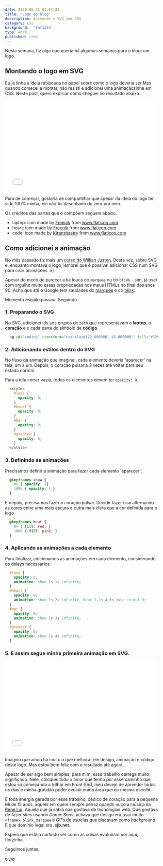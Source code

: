 ```yaml
---
date: 2020-06-21 01:04:23
title: 'Logo do blog'
description: Animando o SVG com CSS
category: css
background:  '#af125a'
type: work
published: true
---
```


Nesta semana, fiz algo que queria há algumas semanas para o blog: um logo. 

## Montando o logo em SVG

Eu já tinha a ideia rabiscada no papel sobre como o logo deveria ser.Mas quando comecei a montar, não resisti e adicionei uma animaçãozinha em CSS. Neste post, quero explicar como cheguei no resultado abaixo. 

<iframe width="100%" height="300" src="//jsfiddle.net/mileine/bs05jn4L/45/embedded/result/" allowfullscreen="allowfullscreen" allowpaymentrequest frameborder="0"></iframe>

Para de começar, gostaria de compartilhar que apesar da ideia do logo ter sido 100% minha, ele não foi desenhado do zero por mim. 

Os créditos das partes que o compõem seguem abaixo. 

- laptop: icon made by <a href="https://www.flaticon.com/authors/freepik" title="Freepik">Freepik</a> from <a href="https://www.flaticon.com/" title="Flaticon">www.flaticon.com</a>
- heart: icon made by <a href="https://www.flaticon.com/authors/freepik" title="Freepik">Freepik</a> from <a href="https://www.flaticon.com/" title="Flaticon"> www.flaticon.com</a>
- code: icon made by <a href="https://www.flaticon.com/free-icon/coding_711284?term=code&page=3&position=35" title="Kiranshastry">Kiranshastry</a> from <a href="https://www.flaticon.com/" title="Flaticon"> www.flaticon.com</a>

## Como adicionei a animação

No mês passado fiz mais um [curso do Willian Justen](https://www.udemy.com/share/101tmcB0oSeVtQ/). Desta vez, sobre SVG e, enquanto montava o logo, lembrei que é possível adicionar CSS num SVG para criar animações. =)

Apesar do medo de parecer a tia louca do ``marquee`` ou do ``blink`` - sim, já usei com orgulho muito essas propriedades nos meus HTMLs no final dos anos 90. Acho que até o Google tem saudades do [marquee](https://www.google.com/search?rlz=1C5CHFA_enBR726BR726&sxsrf=ALeKk013rQPSVYSoGkwMbas0Xs1RsA0qdA%3A1592708575083&ei=383uXrXUBIW-5OUP3KWvyA8&q=marquee+html&oq=marquee+html&gs_lcp=CgZwc3ktYWIQAzICCAAyBggAEAcQHjIGCAAQBxAeMgIIADIGCAAQBxAeMgYIABAHEB4yBggAEAcQHjIGCAAQBxAeMgYIABAHEB4yBggAEAcQHjoECAAQRzoICAAQBxAeEBNQ1rQFWPu7BWDVvwVoAHABeACAAYMBiAGtBpIBAzAuN5gBAKABAaoBB2d3cy13aXo&sclient=psy-ab&ved=0ahUKEwj1v-Tm9ZHqAhUFH7kGHdzSC_kQ4dUDCAw&uact=5) e do [blink](https://www.google.com/search?rlz=1C5CHFA_enBR726BR726&sxsrf=ALeKk03oL6gLuWgnAe7jH8TvnWwQlMX9kA%3A1592708569933&ei=2c3uXofEOOPZ5OUPoLez4AY&q=blink+html&oq=blink+html&gs_lcp=CgZwc3ktYWIQAzIECCMQJzIGCAAQBxAeMgYIABAHEB4yBggAEAcQHjIGCAAQBxAeMgIIADICCAAyAggAMgYIABAHEB4yBggAEAcQHjoECAAQRzoFCAAQsQNQlhhYxh9gxSJoAHABeACAAZIBiAGQApIBAzAuMpgBAKABAaoBB2d3cy13aXo&sclient=psy-ab&ved=0ahUKEwjHlKrk9ZHqAhXjLLkGHaDbDGwQ4dUDCAw&uact=5).

Momento esquilo passou. Seguindo.

### 1. Preparando o SVG

No SVG, adicionei ids aos grupos de ``path`` que representavam o **laptop**, o **coração** e o cada parte do símbolo de **código**. 

```html
  <g id="coding" transform="translate(22.000000, 45.000000)" fill="#129FA1" fill-rule="nonzero">
```

### 2. Adicionando estilos dentro do SVG

No fluxo da animação que imaginei, cada elemento deveria 'aparecer' na tela, um a um. Depois, o coração pulsaria 3 vezes até voltar para seu estado normal.

Para a tela iniciar vazia, todos os elementos devem ter ``opacity: 0``.

```css
  <style>
    #less {
      opacity: 0;
    }
    #heart {
      opacity: 0;
    }
    #bar {
      opacity: 0;
    }
    #greater {
      opacity: 0;
    }
  </style>
```

### 3. Definindo as animações 

Precisamos definir a animação para fazer cada elemento 'aparecer':

```css
  @keyframes show {
    0% { opacity: 1}
    100% { opacity: 1 }
  }
```

E depois, precisamos fazer o coração pulsar. Decidir fazer isso alternando as cores entre uma mais escura e outra mais clara que a cor definida para o logo. 

```css
  @keyframes beat {
    0% { fill: red; }
    100% { fill: pink; }
  }
```

### 4. Aplicando as animações a cada elemento

Para finalizar, adicionamos as animações em cada elemento, considerando os delays necessários:

```css
  #less {
    opacity: 0;
    animation: show 1s 1s infinite;
  }
  #heart {
    opacity: 0;
    animation: show 1s 2s infinite, beat 1.2s 4.5s ease-in-out 3;
  }
  #bar {
    opacity: 0;
    animation: show 1s 3s infinite;
  }
  #greater {
    opacity: 0;
    animation: show 1s 4s infinite;
  }
```

### 5. E assim segue minha primeira animação em SVG. 

<iframe width="100%" height="300" src="//jsfiddle.net/mileine/bs05jn4L/45/embedded/result/" allowfullscreen="allowfullscreen" allowpaymentrequest frameborder="0"></iframe>

Imagino que ainda há muito o que melhorar em design, animação e código deste logo. Mas estou bem feliz com o resultado até agora.  

Apesar de ser algo bem simples, para mim, esse trabalho carrega muito significado. Nele, coloquei todo o amor que tenho por esse caminho que estou só começando a trilhar em Front-End, meu desejo de aprender todos os dias e minha gratidão poder evoluir numa área que eu mesma escolhi.

E toda energia gerada por esse trabalho, dedico de coração para a pequena Mi de 15 anos, aquela em quem sempre penso quando ouço a música da <a href="/rene-liu-letter/">Rene Lui</a>. Aquela que já sabia que gostava de tecnologias web. Que gostava de fazer sites usando *Comic Sans*, achava que design era usar muito ``<frame>``, ``blink``, ``marquee`` e GIFs de estrelas que piscavam como *background*. E que domínio legal era **.cjb.net**. 

Espero que esteja curtindo ver como as coisas evoluíram por aqui, florzinha. 

Seguimos juntas.  

ღღღ